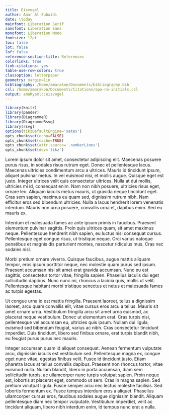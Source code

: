 ```yaml
---
title: Eisvogel
author: Amar Al-Zubaidi
date: \today
mainfont: Liberation Serif
sansfont: Liberation Sans
monofont: Liberation Mono
fontsize: 12pt
toc: false
lot: false
lof: false
reference-section-title: References
colorlinks: true
link-citations: yes
table-use-row-colors: true
classoption: letterpaper
geometry: margin=1in
bibliography: /home/amarakon/Documents/bibliography.bib
csl: /home/amarakon/Documents/Citations/apa-no-initials.csl
output: amaRyaml::eisvogel
---
```

```r
library(knitr)
library(pander)
library(DiagrammeR)
library(DiagrammeRsvg)
library(rsvg)
options(tikzDefaultEngine='xetex')
opts_chunk$set(echo=FALSE)
opts_chunk$set(cache=TRUE)
opts_chunk$set(attr.source='.numberLines')
opts_chunk$set(dev='tikz')
```

Lorem ipsum dolor sit amet, consectetur adipiscing elit. Maecenas posuere purus risus, in sodales risus rutrum eget. Donec et pellentesque lacus. Maecenas ultricies condimentum arcu a ultrices. Mauris id tincidunt ipsum, aliquet pulvinar metus. In vel euismod nisi, et mollis augue. Quisque eget est justo. Integer ultrices velit quis consectetur ultrices. Nulla at dui mollis, ultricies mi id, consequat enim. Nam non nibh posuere, ultricies risus eget, ornare leo. Aliquam iaculis metus mauris, ut gravida neque tincidunt eget. Cras sem sapien, maximus eu quam sed, dignissim rutrum nibh. Nam efficitur eros sed bibendum ultricies. Nulla a lacus hendrerit lorem venenatis interdum. Mauris non urna posuere, convallis urna et, dapibus enim. Sed eu mauris ex.

Interdum et malesuada fames ac ante ipsum primis in faucibus. Praesent elementum pulvinar sagittis. Proin quis ultrices quam, sit amet maximus neque. Pellentesque hendrerit nibh sapien, eu luctus nisi consequat cursus. Pellentesque eget congue risus, ut tristique neque. Orci varius natoque penatibus et magnis dis parturient montes, nascetur ridiculus mus. Cras nec sodales nisl.

Morbi pretium ornare viverra. Quisque faucibus, augue mattis aliquam tempor, eros ipsum porttitor neque, nec molestie quam purus sed ipsum. Praesent accumsan nisi sit amet erat gravida accumsan. Nunc eu est sagittis, consectetur tortor vitae, fringilla sapien. Phasellus iaculis dui eget sollicitudin dapibus. Nunc nunc mi, rhoncus a lacinia quis, mollis ut velit. Pellentesque habitant morbi tristique senectus et netus et malesuada fames ac turpis egestas.

Ut congue urna id est mattis fringilla. Praesent laoreet, tellus a dignissim laoreet, arcu quam convallis elit, vitae cursus eros arcu a tellus. Mauris sit amet ornare urna. Vestibulum fringilla arcu sit amet urna euismod, ac placerat neque vestibulum. Donec ut elementum erat. Cras turpis nisi, pellentesque vel accumsan eu, ultricies quis ipsum. Nullam dui ligula, euismod sed bibendum feugiat, varius ac nibh. Cras consectetur tincidunt imperdiet. Duis tincidunt, libero sed finibus ornare, erat turpis blandit nibh, eu feugiat purus purus nec mauris.

Integer accumsan quam id aliquet consequat. Aenean fermentum vulputate arcu, dignissim iaculis est vestibulum sed. Pellentesque magna ex, congue eget nunc vitae, egestas finibus velit. Fusce id tincidunt justo. Etiam pharetra lacus at tellus convallis dapibus. Praesent non rhoncus tortor, vitae euismod nulla. Nullam blandit, libero in porta accumsan, diam sem sollicitudin turpis, ac ullamcorper nunc turpis volutpat sapien. Proin neque est, lobortis at placerat eget, commodo ut sem. Cras in magna sapien. Sed pretium volutpat ligula. Fusce semper arcu nec lectus molestie facilisis. Sed lobortis fermentum ex. Fusce tempus interdum eros a aliquet. Phasellus ullamcorper cursus eros, faucibus sodales augue dignissim blandit. Aliquam pellentesque diam nec tempor vulputate. Vestibulum imperdiet, velit ac tincidunt aliquam, libero nibh interdum enim, id tempus nunc erat a nulla.
